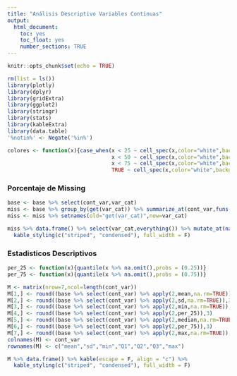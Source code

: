 ```yaml
---
title: "Análisis Descriptivo Variables Continuas"
output:
  html_document:
    toc: yes
    toc_float: yes
    number_sections: TRUE
---
```


```r
knitr::opts_chunk$set(echo = TRUE)
```

```r
rm(list = ls())
library(plotly)
library(dplyr)
library(gridExtra)
library(ggplot2)
library(stringr)
library(stats)
library(kableExtra)
library(data.table)
'%notin%' <- Negate('%in%')
```

```r
colores <- function(x){case_when(x < 25 ~ cell_spec(x,color="white",background="green",bold =T),
                                 x < 50 ~ cell_spec(x,color="white",background="orange",bold =T),
                                 x < 75 ~ cell_spec(x,color="white",background="lightcoral",bold=T),
                                 TRUE ~ cell_spec(x,color="white",background="orangered",bold=T))}
```

### Porcentaje de Missing

```r
base <- base %>% select(cont_var,var_cat)
miss <- base %>% group_by(get(var_cat)) %>% summarize_at(cont_var,funs(sum(is.na(.)) / length(.)))
miss <- miss %>% setnames(old="get(var_cat)",new=var_cat)
```

```r
miss %>% data.frame() %>% select(var_cat,everything()) %>% mutate_at(names(miss %>% select(-var_cat)),"colores") %>% kable(escape = F, align = "c") %>%
  kable_styling(c("striped", "condensed"), full_width = F)
```

### Estadisticos Descriptivos

```r

per_25 <- function(x){quantile(x %>% na.omit(),probs = (0.25))}
per_75 <- function(x){quantile(x %>% na.omit(),probs = (0.75))}

M <- matrix(nrow=7,ncol=length(cont_var))
M[1,] <- round((base %>% select(cont_var) %>% apply(2,mean,na.rm=TRUE)),3) 
M[2,] <- round((base %>% select(cont_var) %>% apply(2,sd,na.rm=TRUE)),3) 
M[3,] <- round((base %>% select(cont_var) %>% apply(2,min,na.rm=TRUE)),3) 
M[4,] <- round((base %>% select(cont_var) %>% apply(2,per_25)),3) 
M[5,] <- round((base %>% select(cont_var) %>% apply(2,median,na.rm=TRUE)),3) 
M[6,] <- round((base %>% select(cont_var) %>% apply(2,per_75)),3) 
M[7,] <- round((base %>% select(cont_var) %>% apply(2,max,na.rm=TRUE)),3)
colnames(M) <- cont_var
rownames(M) <- c("mean","sd","min","Q1","Q2","Q3","max")
```

```r
M %>% data.frame() %>% kable(escape = F, align = "c") %>%
  kable_styling(c("striped", "condensed"), full_width = F)
```

